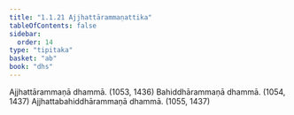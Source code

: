 ```yaml
---
title: "1.1.21 Ajjhattārammaṇattika"
tableOfContents: false
sidebar:
  order: 14
type: "tipitaka"
basket: "ab"
book: "dhs"
---
```



<DynamicBreadcrumb />

<Division number="21" book="dhs">

<Paragraph number="62" book="dhs">
Ajjhattārammaṇā dhammā. (<Emphasis>1053, 1436</Emphasis>)
</Paragraph>

<Paragraph number="63" book="dhs">
Bahiddhārammaṇā dhammā. (<Emphasis>1054, 1437</Emphasis>)
</Paragraph>

<Paragraph number="64" book="dhs">
Ajjhattabahiddhārammaṇā dhammā. (<Emphasis>1055, 1437</Emphasis>)
</Paragraph>
</Division>